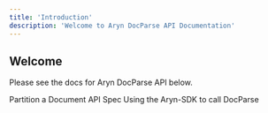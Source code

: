 ```yaml
---
title: 'Introduction'
description: 'Welcome to Aryn DocParse API Documentation'
---
```


## Welcome

Please see the docs for Aryn DocParse API below.


<CardGroup cols={2}>
  <Card
    title="Partition Document"
    icon="play"
    href="./endpoint/partition"
  >
    Partition a Document API Spec
  </Card>
  <Card
    title="Aryn-SDK CLI Reference"
    icon="rectangle-terminal"
    href="../sdk-reference/partition"
  >
    Using the Aryn-SDK to call DocParse
  </Card>
</CardGroup>

